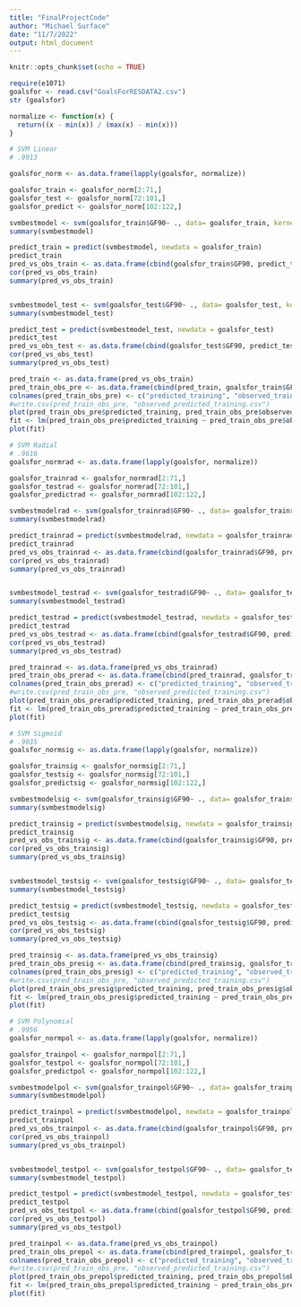 ---
title: "FinalProjectCode"
author: "Michael Surface"
date: "11/7/2022"
output: html_document
---

```{r setup, include=FALSE}
knitr::opts_chunk$set(echo = TRUE)
```


```{r}
require(e1071)
goalsfor <- read.csv("GoalsForRESDATA2.csv")
str (goalsfor)

normalize <- function(x) {
  return((x - min(x)) / (max(x) - min(x)))
}

# SVM Linear
# .9913

goalsfor_norm <- as.data.frame(lapply(goalsfor, normalize))

goalsfor_train <- goalsfor_norm[2:71,]
goalsfor_test <- goalsfor_norm[72:101,]
goalsfor_predict <- goalsfor_norm[102:122,]

svmbestmodel <- svm(goalsfor_train$GF90~ ., data= goalsfor_train, kernel='linear', gamma=10)
summary(svmbestmodel)

predict_train = predict(svmbestmodel, newdata = goalsfor_train)
predict_train
pred_vs_obs_train <- as.data.frame(cbind(goalsfor_train$GF90, predict_train))
cor(pred_vs_obs_train)
summary(pred_vs_obs_train)


svmbestmodel_test <- svm(goalsfor_test$GF90~ ., data= goalsfor_test, kernel='linear', gamma=10)
summary(svmbestmodel_test)

predict_test = predict(svmbestmodel_test, newdata = goalsfor_test)
predict_test
pred_vs_obs_test <- as.data.frame(cbind(goalsfor_test$GF90, predict_test))
cor(pred_vs_obs_test)
summary(pred_vs_obs_test)

pred_train <- as.data.frame(pred_vs_obs_train)
pred_train_obs_pre <- as.data.frame(cbind(pred_train, goalsfor_train$GF90))
colnames(pred_train_obs_pre) <- c("predicted_training", "observed_training")
#write.csv(pred_train_obs_pre, "observed_predicted_training.csv")
plot(pred_train_obs_pre$predicted_training, pred_train_obs_pre$observed_training)
fit <- lm(pred_train_obs_pre$predicted_training ~ pred_train_obs_pre$observed_training)
plot(fit)

```

```{r}
# SVM Radial
# .9616
goalsfor_normrad <- as.data.frame(lapply(goalsfor, normalize))

goalsfor_trainrad <- goalsfor_normrad[2:71,]
goalsfor_testrad <- goalsfor_normrad[72:101,]
goalsfor_predictrad <- goalsfor_normrad[102:122,]

svmbestmodelrad <- svm(goalsfor_trainrad$GF90~ ., data= goalsfor_trainrad, kernel='radial', gamma=10, scale = F)
summary(svmbestmodelrad)

predict_trainrad = predict(svmbestmodelrad, newdata = goalsfor_trainrad)
predict_trainrad
pred_vs_obs_trainrad <- as.data.frame(cbind(goalsfor_trainrad$GF90, predict_trainrad))
cor(pred_vs_obs_trainrad)
summary(pred_vs_obs_trainrad)


svmbestmodel_testrad <- svm(goalsfor_testrad$GF90~ ., data= goalsfor_testrad, kernel='radial', gamma=10, scale=F)
summary(svmbestmodel_testrad)

predict_testrad = predict(svmbestmodel_testrad, newdata = goalsfor_testrad)
predict_testrad
pred_vs_obs_testrad <- as.data.frame(cbind(goalsfor_testrad$GF90, predict_testrad))
cor(pred_vs_obs_testrad)
summary(pred_vs_obs_testrad)

pred_trainrad <- as.data.frame(pred_vs_obs_trainrad)
pred_train_obs_prerad <- as.data.frame(cbind(pred_trainrad, goalsfor_trainrad$GF90))
colnames(pred_train_obs_prerad) <- c("predicted_training", "observed_training")
#write.csv(pred_train_obs_pre, "observed_predicted_training.csv")
plot(pred_train_obs_prerad$predicted_training, pred_train_obs_prerad$observed_training)
fit <- lm(pred_train_obs_prerad$predicted_training ~ pred_train_obs_prerad$observed_training)
plot(fit)
```

```{r}
# SVM Sigmoid
# .9035
goalsfor_normsig <- as.data.frame(lapply(goalsfor, normalize))

goalsfor_trainsig <- goalsfor_normsig[2:71,]
goalsfor_testsig <- goalsfor_normsig[72:101,]
goalsfor_predictsig <- goalsfor_normsig[102:122,]

svmbestmodelsig <- svm(goalsfor_trainsig$GF90~ ., data= goalsfor_trainsig, kernel='sigmoid', epsilon = 1, cost = 1)
summary(svmbestmodelsig)

predict_trainsig = predict(svmbestmodelsig, newdata = goalsfor_trainsig)
predict_trainsig
pred_vs_obs_trainsig <- as.data.frame(cbind(goalsfor_trainsig$GF90, predict_trainsig))
cor(pred_vs_obs_trainsig)
summary(pred_vs_obs_trainsig)


svmbestmodel_testsig <- svm(goalsfor_testsig$GF90~ ., data= goalsfor_testsig, kernel='sigmoid', epsilon = 1, cost = 1)
summary(svmbestmodel_testsig)

predict_testsig = predict(svmbestmodel_testsig, newdata = goalsfor_testsig)
predict_testsig
pred_vs_obs_testsig <- as.data.frame(cbind(goalsfor_testsig$GF90, predict_testsig))
cor(pred_vs_obs_testsig)
summary(pred_vs_obs_testsig)

pred_trainsig <- as.data.frame(pred_vs_obs_trainsig)
pred_train_obs_presig <- as.data.frame(cbind(pred_trainsig, goalsfor_trainsig$GF90))
colnames(pred_train_obs_presig) <- c("predicted_training", "observed_training")
#write.csv(pred_train_obs_pre, "observed_predicted_training.csv")
plot(pred_train_obs_presig$predicted_training, pred_train_obs_presig$observed_training)
fit <- lm(pred_train_obs_presig$predicted_training ~ pred_train_obs_presig$observed_training)
plot(fit)
```

```{r} 
# SVM Polynomial
# .9956
goalsfor_normpol <- as.data.frame(lapply(goalsfor, normalize))

goalsfor_trainpol <- goalsfor_normpol[2:71,]
goalsfor_testpol <- goalsfor_normpol[72:101,]
goalsfor_predictpol <- goalsfor_normpol[102:122,]

svmbestmodelpol <- svm(goalsfor_trainpol$GF90~ ., data= goalsfor_trainpol, kernel='polynomial', gamma = 10)
summary(svmbestmodelpol)

predict_trainpol = predict(svmbestmodelpol, newdata = goalsfor_trainpol)
predict_trainpol
pred_vs_obs_trainpol <- as.data.frame(cbind(goalsfor_trainpol$GF90, predict_trainpol))
cor(pred_vs_obs_trainpol)
summary(pred_vs_obs_trainpol)


svmbestmodel_testpol <- svm(goalsfor_testpol$GF90~ ., data= goalsfor_testpol, kernel='polynomial', gamma = 10)
summary(svmbestmodel_testpol)

predict_testpol = predict(svmbestmodel_testpol, newdata = goalsfor_testpol)
predict_testpol
pred_vs_obs_testpol <- as.data.frame(cbind(goalsfor_testpol$GF90, predict_testpol))
cor(pred_vs_obs_testpol)
summary(pred_vs_obs_testpol)

pred_trainpol <- as.data.frame(pred_vs_obs_trainpol)
pred_train_obs_prepol <- as.data.frame(cbind(pred_trainpol, goalsfor_trainpol$GF90))
colnames(pred_train_obs_prepol) <- c("predicted_training", "observed_training")
#write.csv(pred_train_obs_pre, "observed_predicted_training.csv")
plot(pred_train_obs_prepol$predicted_training, pred_train_obs_prepol$observed_training)
fit <- lm(pred_train_obs_prepol$predicted_training ~ pred_train_obs_prepol$observed_training)
plot(fit)
```

